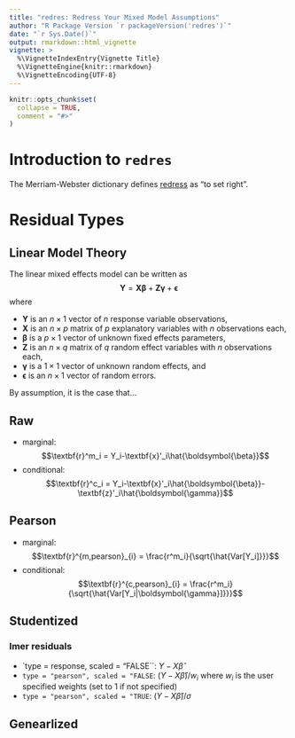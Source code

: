 ```yaml
---
title: "redres: Redress Your Mixed Model Assumptions"
author: "R Package Version `r packageVersion('redres')`"
date: "`r Sys.Date()`"
output: rmarkdown::html_vignette
vignette: >
  %\VignetteIndexEntry{Vignette Title}
  %\VignetteEngine{knitr::rmarkdown}
  %\VignetteEncoding{UTF-8}
---
```


```r
knitr::opts_chunk$set(
  collapse = TRUE,
  comment = "#>"
)
```

# Introduction to `redres`

The Merriam-Webster dictionary defines [redress](https://www.merriam-webster.com/dictionary/redress) as "to set right".

# Residual Types

## Linear Model Theory

The linear mixed effects model can be written as
  $$\textbf{Y}=\textbf{X}\boldsymbol{\beta}+\textbf{Z}\boldsymbol{\gamma}+\boldsymbol{\epsilon}$$
where

- $\textbf{Y}$ is an $n\times 1$ vector of $n$ response variable observations,
- $\textbf{X}$ is an $n\times p$ matrix of $p$ explanatory variables with $n$ observations each,
- $\boldsymbol{\beta}$ is a $p\times1$ vector of unknown fixed effects parameters,
- $\textbf{Z}$ is an $n\times q$ matrix of $q$ random effect variables with $n$ observations each,
- $\boldsymbol{\gamma}$ is a $1\times1$ vector of unknown random effects, and
- $\boldsymbol{\epsilon}$ is an $n\times1$ vector of random errors.

By assumption, it is the case that...

## Raw

- marginal: 
  $$\textbf{r}^m_i = Y_i-\textbf{x}'_i\hat{\boldsymbol{\beta}}$$
- conditional:
  $$\textbf{r}^c_i = Y_i-\textbf{x}'_i\hat{\boldsymbol{\beta}}-\textbf{z}'_i\hat{\boldsymbol{\gamma}}$$

## Pearson

- marginal: 
  $$\textbf{r}^{m,pearson}_{i} = \frac{r^m_i}{\sqrt{\hat{Var[Y_i]}}}$$
- conditional: 
  $$\textbf{r}^{c,pearson}_{i} = \frac{r^m_i}{\sqrt{\hat{Var[Y_i|\boldsymbol{\gamma}]}}}$$

## Studentized

### lmer residuals

- `type = response, scaled = "FALSE``: $Y-X\hat{\beta}$
- `type = "pearson", scaled = "FALSE`: $(Y-X\hat{\beta}) / w_i$ where $w_i$ is the user specified weights (set to 1 if not specified)
- `type = "pearson", scaled = "TRUE`: $(Y-X\hat{\beta}) / \sigma$

## Genearlized
